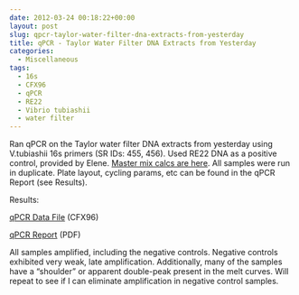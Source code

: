 ```yaml
---
date: 2012-03-24 00:18:22+00:00
layout: post
slug: qpcr-taylor-water-filter-dna-extracts-from-yesterday
title: qPCR - Taylor Water Filter DNA Extracts from Yesterday
categories:
  - Miscellaneous
tags:
  - 16s
  - CFX96
  - qPCR
  - RE22
  - Vibrio tubiashii
  - water filter
---
```


Ran qPCR on the Taylor water filter DNA extracts from yesterday using V.tubiashii 16s primers (SR IDs: 455, 456). Used RE22 DNA as a positive control, provided by Elene. [Master mix calcs are here](https://eagle.fish.washington.edu/Arabidopsis//Notebook%20Workup%20Files/20120323-01.jpg). All samples were run in duplicate. Plate layout, cycling params, etc can be found in the qPCR Report (see Results).

Results:

[qPCR Data File](https://eagle.fish.washington.edu/Arabidopsis/qPCR/CFX96/Roberts%20Lab_2012-03-23%2009-25-17_CC009827.pcrd) (CFX96)

[qPCR Report](https://eagle.fish.washington.edu/Arabidopsis/qPCR/CFX96/Roberts%20Lab_2012-03-23%2009-25-17_CC009827.pdf) (PDF)

All samples amplified, including the negative controls. Negative controls exhibited very weak, late amplification. Additionally, many of the samples have a "shoulder" or apparent double-peak present in the melt curves. Will repeat to see if I can eliminate amplification in negative control samples.
